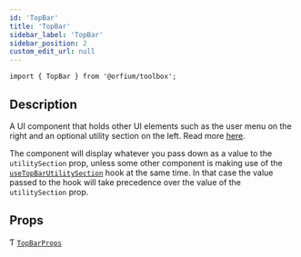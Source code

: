 ```yaml
---
id: 'TopBar'
title: 'TopBar'
sidebar_label: 'TopBar'
sidebar_position: 2
custom_edit_url: null
---
```



`import { TopBar } from '@orfium/toolbox';`

## Description

A UI component that holds other UI elements such as the user menu on the right and an optional utility section on the
left. Read more [here](/docs/tutorials/Installation%20and%20Usage/UI/Top%20Bar%20Component).

The component will display whatever you pass down as a value to the `utilitySection` prop, unless some other component
is making use of the [`useTopBarUtilitySection`](../hooks/useTopBarUtilitySection) hook at the same time. In that case
the value passed to the hook will take precedence over the value of the `utilitySection` prop.

## Props

Ƭ [`TopBarProps`](../types/TopBarProps)

<Type />

